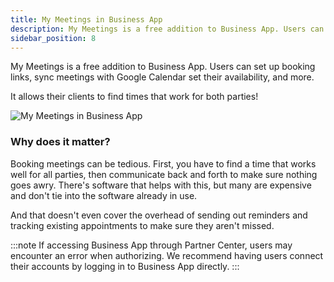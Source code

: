 ```yaml
---
title: My Meetings in Business App
description: My Meetings is a free addition to Business App. Users can set up booking links, sync meetings with Google Calendar set their availability, and more.
sidebar_position: 8
---
```


My Meetings is a free addition to Business App. Users can set up booking links, sync meetings with Google Calendar set their availability, and more.

It allows their clients to find times that work for both parties!

![My Meetings in Business App](/img/crm/my-meetings/business-app-my-meetings.png)

### **Why does it matter?**

Booking meetings can be tedious. First, you have to find a time that works well for all parties, then communicate back and forth to make sure nothing goes awry. There's software that helps with this, but many are expensive and don't tie into the software already in use.

And that doesn't even cover the overhead of sending out reminders and tracking existing appointments to make sure they aren't missed.

:::note
If accessing Business App through Partner Center, users may encounter an error when authorizing. We recommend having users connect their accounts by logging in to Business App directly.
:::
